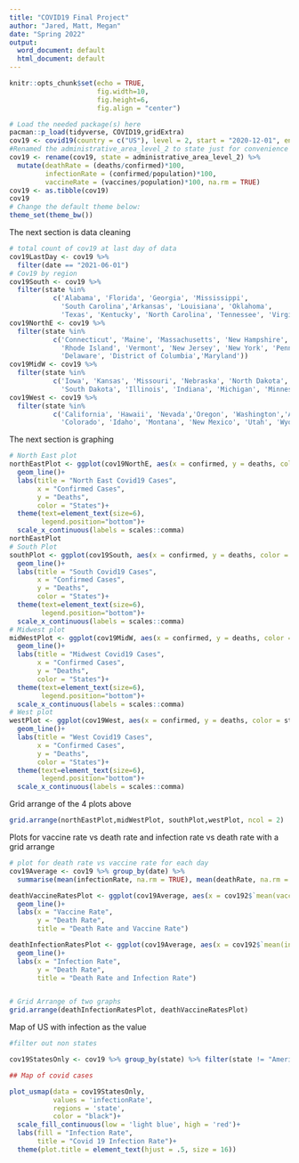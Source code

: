 ```yaml
---
title: "COVID19 Final Project"
author: "Jared, Matt, Megan"
date: "Spring 2022"
output:
  word_document: default
  html_document: default
---
```


```r
knitr::opts_chunk$set(echo = TRUE,
                      fig.width=10, 
                      fig.height=6, 
                      fig.align = "center")

# Load the needed package(s) here
pacman::p_load(tidyverse, COVID19,gridExtra)
cov19 <- covid19(country = c("US"), level = 2, start = "2020-12-01", end = "2021-06-01")
#Renamed the administrative_area_level_2 to state just for convenience and added three percentage variables
cov19 <- rename(cov19, state = administrative_area_level_2) %>%
  mutate(deathRate = (deaths/confirmed)*100,
         infectionRate = (confirmed/population)*100,
         vaccineRate = (vaccines/population)*100, na.rm = TRUE)
cov19 <- as.tibble(cov19)
cov19
# Change the default theme below:
theme_set(theme_bw())
```

The next section is data cleaning

```r
# total count of cov19 at last day of data
cov19LastDay <- cov19 %>%
  filter(date == "2021-06-01")
# Cov19 by region
cov19South <- cov19 %>% 
  filter(state %in% 
           c('Alabama', 'Florida', 'Georgia', 'Mississippi', 
             'South Carolina','Arkansas', 'Louisiana', 'Oklahoma', 
             'Texas', 'Kentucky', 'North Carolina', 'Tennessee', 'Virginia', 'West Virginia'))
cov19NorthE <- cov19 %>% 
  filter(state %in% 
           c('Connecticut', 'Maine', 'Massachusetts', 'New Hampshire', 
             'Rhode Island', 'Vermont', 'New Jersey', 'New York', 'Pennsylvania',
             'Delaware', 'District of Columbia','Maryland'))
cov19MidW <- cov19 %>%
  filter(state %in%
           c('Iowa', 'Kansas', 'Missouri', 'Nebraska', 'North Dakota', 
             'South Dakota', 'Illinois', 'Indiana', 'Michigan', 'Minnesota', 'Ohio', 'Wisconsin'))
cov19West <- cov19 %>%
  filter(state %in%
           c('California', 'Hawaii', 'Nevada','Oregon', 'Washington','Arizona', 
             'Colorado', 'Idaho', 'Montana', 'New Mexico', 'Utah', 'Wyoming'))
```

The next section is graphing

```r

# North East plot
northEastPlot <- ggplot(cov19NorthE, aes(x = confirmed, y = deaths, color = state))+
  geom_line()+
  labs(title = "North East Covid19 Cases",
       x = "Confirmed Cases",
       y = "Deaths",
       color = "States")+
  theme(text=element_text(size=6),
        legend.position="bottom")+
  scale_x_continuous(labels = scales::comma)
northEastPlot
# South Plot
southPlot <- ggplot(cov19South, aes(x = confirmed, y = deaths, color = state))+
  geom_line()+
  labs(title = "South Covid19 Cases",
       x = "Confirmed Cases",
       y = "Deaths",
       color = "States")+
  theme(text=element_text(size=6),
        legend.position="bottom")+
  scale_x_continuous(labels = scales::comma)
# Midwest plot
midWestPlot <- ggplot(cov19MidW, aes(x = confirmed, y = deaths, color = state))+
  geom_line()+
  labs(title = "Midwest Covid19 Cases",
       x = "Confirmed Cases",
       y = "Deaths",
       color = "States")+
  theme(text=element_text(size=6),
        legend.position="bottom")+
  scale_x_continuous(labels = scales::comma)
# West plot
westPlot <- ggplot(cov19West, aes(x = confirmed, y = deaths, color = state))+
  geom_line()+
  labs(title = "West Covid19 Cases",
       x = "Confirmed Cases",
       y = "Deaths",
       color = "States")+
  theme(text=element_text(size=6),
        legend.position="bottom")+
  scale_x_continuous(labels = scales::comma)
```

Grid arrange of the 4 plots above

```r

grid.arrange(northEastPlot,midWestPlot, southPlot,westPlot, ncol = 2)

```

Plots for vaccine rate vs death rate and infection rate vs death rate with a grid arrange

```r
# plot for death rate vs vaccine rate for each day
cov19Average <- cov19 %>% group_by(date) %>%
  summarise(mean(infectionRate, na.rm = TRUE), mean(deathRate, na.rm = TRUE), mean(vaccineRate, na.rm = TRUE))

deathVaccineRatesPlot <- ggplot(cov19Average, aes(x = cov192$`mean(vaccineRate, na.rm = TRUE)`, y = cov192$`mean(deathRate, na.rm = TRUE)`))+
  geom_line()+
  labs(x = "Vaccine Rate",
       y = "Death Rate",
       title = "Death Rate and Vaccine Rate")

deathInfectionRatesPlot <- ggplot(cov19Average, aes(x = cov192$`mean(infectionRate, na.rm = TRUE)`, y = cov192$`mean(deathRate, na.rm = TRUE)`))+
  geom_line()+
  labs(x = "Infection Rate",
       y = "Death Rate",
       title = "Death Rate and Infection Rate")


# Grid Arrange of two graphs
grid.arrange(deathInfectionRatesPlot, deathVaccineRatesPlot)
```

Map of US with infection as the value

```r
#filter out non states

cov19StatesOnly <- cov19 %>% group_by(state) %>% filter(state != "American Samoa", state != "Puerto Rico", state != "Northern Mariana Islands", state != "District of Columbia", state != "Guam", state != "Virgin Islands")

## Map of covid cases

plot_usmap(data = cov19StatesOnly,
           values = 'infectionRate',
           regions = 'state',
           color = "black")+
  scale_fill_continuous(low = 'light blue', high = 'red')+
  labs(fill = "Infection Rate",
       title = "Covid 19 Infection Rate")+
  theme(plot.title = element_text(hjust = .5, size = 16))

```
